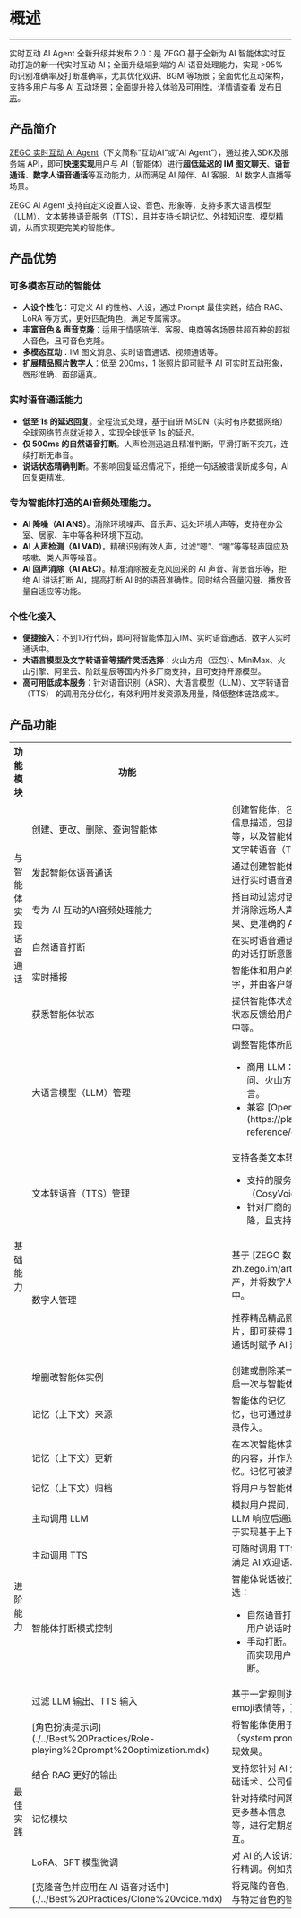 # 概述

--- 

<Note title="说明">实时互动 AI Agent 全新升级并发布 2.0：是 ZEGO 基于全新为 AI 智能体实时互动打造的新一代实时互动 AI；全面升级端到端的 AI 语音处理能力，实现 >95% 的识别准确率及打断准确率，尤其优化双讲、BGM 等场景；全面优化互动架构，支持多用户与多 AI 互动场景；全面提升接入体验及可用性。详情请查看 [发布日志](./Release%20Notes.mdx)。</Note>

## 产品简介

[ZEGO 实时互动 AI Agent](https://www.zego.im/solution/ai-companion)（下文简称“互动AI”或“AI Agent”），通过接入SDK及服务端 API，即可**快速实现**用户与 AI（智能体）进行**超低延迟的 IM 图文聊天**、**语音通话**、**数字人语音通话**等互动能力，从而满足 AI 陪伴、AI 客服、AI 数字人直播等场景。

ZEGO AI Agent 支持自定义设置人设、音色、形象等，支持多家大语言模型（LLM）、文本转换语音服务（TTS），且并支持长期记忆、外挂知识库、模型精调，从而实现更完美的智能体。

## 产品优势

### 可多模态互动的智能体
- **人设个性化**：可定义 AI 的性格、人设，通过 Prompt 最佳实践，结合 RAG、LoRA 等方式，更好匹配角色，满足专属需求。
- **丰富音色 & 声音克隆**：适用于情感陪伴、客服、电商等各场景共超百种的超拟人音色，且可音色克隆。
- **多模态互动**：IM 图文消息、实时语音通话、视频通话等。
- **扩展精品照片数字人**：低至 200ms，1 张照片即可赋予 AI 可实时互动形象，唇形准确、面部逼真。

### 实时语音通话能力
- **低至 1s 的延迟回复**。全程流式处理，基于自研 MSDN（实时有序数据网络）全球网络节点就近接入，实现全球低至 1s 的延迟。
- **仅 500ms 的自然语音打断**。人声检测迅速且精准判断，平滑打断不突兀，连续打断无串音。
- **说话状态精确判断**。不影响回复延迟情况下，拒绝一句话被错误断成多句，AI 回复更精准。

### 专为智能体打造的AI音频处理能力。
- **AI 降噪（AI ANS）**。消除环境噪声、音乐声、远处环境人声等，支持在办公室、居家、车中等各种环境下互动。
- **AI 人声检测（AI VAD）**。精确识别有效人声，过滤“嗯”、“喔”等等轻声回应及咳嗽、类人声等噪音。
- **AI 回声消除（AI AEC）**。精准消除被麦克风回采的 AI 声音、背景音乐等，拒绝 AI 讲话打断 AI，提高打断 AI 时的语音准确性。同时结合音量闪避、播放音量自适应等功能。

### 个性化接入
- **便捷接入**：不到10行代码，即可将智能体加入IM、实时语音通话、数字人实时通话中。
- **大语言模型及文字转语音等插件灵活选择**：火山方舟（豆包）、MiniMax、火山引擎、阿里云、阶跃星辰等国内外多厂商支持，且可支持开源模型。
- **高可用低成本服务**：针对语音识别（ASR）、大语言模型（LLM）、文字转语音（TTS） 的调用充分优化，有效利用并发资源及用量，降低整体链路成本。

## 产品功能

<table>
  <colgroup>
    <col />
    <col />
    <col />
  </colgroup>
<tbody><tr>
<th>功能模块</th>
<th>功能</th>
<th>功能说明</th>
</tr>
<tr>
<td rowspan="6">与智能体实现语音通话</td>
<td>创建、更改、删除、查询智能体</td>
<td>创建智能体，包括调整智能体虚拟用户的基本信息描述，包括人设（系统提示词）、音色等，以及智能体使用的大语言模型（LLM）、文字转语音（TTS）等参数。</td>
</tr>
<tr>
<td>发起智能体语音通话</td>
<td>通过创建智能体，实现最低至 1s 延迟的与AI进行实时语音通话。</td>
</tr>
<tr>
<td>专为 AI 互动的AI音频处理能力</td>
<td>搭自动过滤对话过程中用户侧产生的嘈杂音，并消除远场人声，实现更精准的语音打断效果、更准确的 ASR 语音识别效果。</td>
</tr>
<tr>
<td>自然语音打断</td>
<td>在实时语音通话过程中，智能体智能识别用户的对话打断意图，并停止智能体的输出。</td>
</tr>
<tr>
<td>实时播报</td>
<td>智能体和用户的对话信息将会被实时转换成文字，并由客户端展示。</td>
</tr>
<tr>
<td>获悉智能体状态</td>
<td>提供智能体状态的实时信息，以便终端能够将状态反馈给用户。包括倾听中、思考中、说话中等。</td>
</tr>
<tr>
<td rowspan="7">基础能力</td>
<td>大语言模型（LLM）管理</td>
<td>调整智能体所应用大语言模型（LLM）。<ul><li>商用 LLM：OpenAI、MiniMax、通义千问、火山方舟（豆包）、阶跃星辰、文心一言。</li><li>兼容 [OpenAI Chat Completions API](https://platform.openai.com/docs/api-reference/chat) 的开源 LLM。</li></ul></td>
</tr>
<tr>
<td>文本转语音（TTS）管理</td>
<td>支持各类文本转语音TTS及相关能力：<ul><li>支持的服务提供商：MiniMax、阿里云（CosyVoice）、火山方舟（豆包）；</li><li>针对厂商的各类模型、公共音色、音色克隆，且支持语速、语调等调节。</li></ul></td>
</tr>
<tr>
<td>数字人管理</td>
<td><p>基于 [ZEGO 数字人PaaS](https://doc-zh.zego.im/article/18520)，管理数字人资产，并将数字人形象结合到RTC实时视频互动中。</p><p>推荐精品精品照片数字人，仅需一张照片或图片，即可获得 1080P 的数字人，并可在语音通话时赋予 AI 形象。</p></td>
</tr>
<tr>
<td>增删改智能体实例</td>
<td>创建或删除某一个AI Agent 的实例，从而开启一次与智能体的语音、数字人互动。</td>
</tr>
<tr>
<td>记忆（上下文）来源</td>
<td>智能体的记忆（上下文），可通过外置传入记忆，也可通过绑定即时通讯（ZIM）的历史记录传入。</td>
</tr>
<tr>
<td>记忆（上下文）更新</td>
<td>在本次智能体实例生命周期中，记录每次对话的内容，并作为后续上下文消息作为智能体记忆。记忆可被清除，重新开启对话。</td>
</tr>
<tr>
<td>记忆（上下文）归档</td>
<td>将用户与智能体的对话转化为文本信息并存储</td>
</tr>
<tr>
<td rowspan="4">进阶能力</td>
<td>主动调用 LLM</td>
<td>模拟用户提问，自定义发送消息给 LLM，LLM 响应后通过 TTS 向用户发送语音。可用于实现基于上下文的欢迎语等场景。</td>
</tr>
<tr>
<td>主动调用 TTS</td>
<td>可随时调用 TTS，实现 AI 的主动播报，从而满足 AI 欢迎语、提醒用户等场景。</td>
</tr>
<tr>
<td>智能体打断模式控制</td>
<td>智能体说话被打断的形式可包含多种，且可多选：<ul><li>自然语音打断。当智能体接受到语音，即用户说话时，打断智能体说话。</li><li>手动打断。通过服务端 API 控制打断，从而实现用户通过按钮，或业务侧管理打断。</li></ul></td>
</tr>
<tr>
<td>过滤 LLM 输出、TTS 输入</td>
<td>基于一定规则进行过滤，例如中英文括号、emoji表情等，更可控的 AI 行为。</td>
</tr>
<tr>
<td rowspan="5">最佳实践</td>
<td>[角色扮演提示词](./../Best%20Practices/Role-playing%20prompt%20optimization.mdx)</td>
<td>将智能体使用于角色扮演时，系统提示词（system prompt）如何撰写，可以更好的展现效果。</td>
</tr>
<tr>
<td>结合 RAG 更好的输出</td>
<td>支持您针对 AI 外挂知识库，从而实现更多基础话术、公司信息等内容。</td>
</tr>
<tr>
<td>记忆模块</td>
<td>针对持续时间跨度较长，且需要AI记忆用户的更多基本信息（例如年龄、出生地、偏好）等，进行定期总结和沉淀，实现更智能的AI交互。</td>
</tr>
<tr>
<td>LoRA、SFT 模型微调</td>
<td>对 AI 的人设诉求非常高时，可以针对 LLM 进行精调。例如克隆主播代替真人的场景。</td>
</tr>
<tr>
<td>[克隆音色并应用在 AI 语音对话中](./../Best%20Practices/Clone%20voice.mdx)</td>
<td>将克隆的音色，适用于语音通话过程中，实现与特定音色的智能体通话。</td>
</tr>
</tbody></table>

